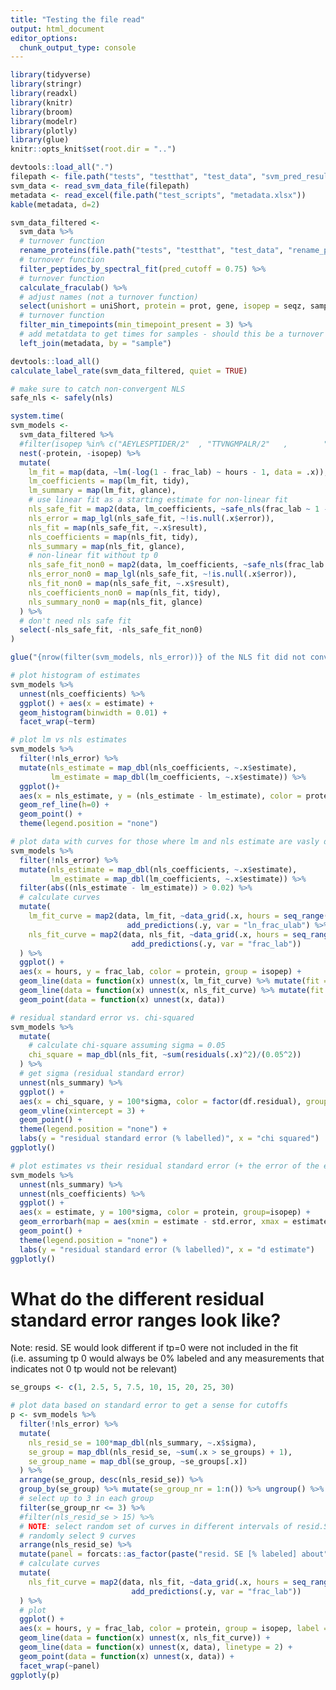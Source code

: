 ```yaml
---
title: "Testing the file read"
output: html_document
editor_options: 
  chunk_output_type: console
---
```


```r
library(tidyverse)
library(stringr)
library(readxl)
library(knitr)
library(broom)
library(modelr)
library(plotly)
library(glue)
knitr::opts_knit$set(root.dir = "..") 
```


```r
devtools::load_all(".")
filepath <- file.path("tests", "testthat", "test_data", "svm_pred_results.csv")
svm_data <- read_svm_data_file(filepath)
metadata <- read_excel(file.path("test_scripts", "metadata.xlsx"))
kable(metadata, d=2)
```



```r
svm_data_filtered <- 
  svm_data %>% 
  # turnover function
  rename_proteins(file.path("tests", "testthat", "test_data", "rename_prot.xlsx")) %>% 
  # turnover function
  filter_peptides_by_spectral_fit(pred_cutoff = 0.75) %>% 
  # turnover function
  calculate_fraculab() %>% 
  # adjust names (not a turnover function)
  select(unishort = uniShort, protein = prot, gene, isopep = seqz, sample, frac_ulab, frac_lab) %>% 
  # turnover function
  filter_min_timepoints(min_timepoint_present = 3) %>% 
  # add metatdata to get times for samples - should this be a turnover function?
  left_join(metadata, by = "sample")
```

```r
devtools::load_all()
calculate_label_rate(svm_data_filtered, quiet = TRUE) 

```



```r
# make sure to catch non-convergent NLS
safe_nls <- safely(nls)

system.time(
svm_models <- 
  svm_data_filtered %>% 
  #filter(isopep %in% c("AEYLESPTIDER/2"  , "TTVNGMPALR/2"   ,        "LSASYVGEDNER/2"   ,      "ATCVFAEPQFRPAVVESVAR/3")) %>% 
  nest(-protein, -isopep) %>% 
  mutate(
    lm_fit = map(data, ~lm(-log(1 - frac_lab) ~ hours - 1, data = .x)),
    lm_coefficients = map(lm_fit, tidy),
    lm_summary = map(lm_fit, glance),
    # use linear fit as a starting estimate for non-linear fit
    nls_safe_fit = map2(data, lm_coefficients, ~safe_nls(frac_lab ~ 1 - exp(-k_synth * hours), start = list(k_synth = .y$estimate), data  = .x)),
    nls_error = map_lgl(nls_safe_fit, ~!is.null(.x$error)),
    nls_fit = map(nls_safe_fit, ~.x$result),
    nls_coefficients = map(nls_fit, tidy),
    nls_summary = map(nls_fit, glance),
    # non-linear fit without tp 0
    nls_safe_fit_non0 = map2(data, lm_coefficients, ~safe_nls(frac_lab ~ 1 - exp(-k_synth * hours), start = list(k_synth = .y$estimate), data  = filter(.x, hours > 0))),
    nls_error_non0 = map_lgl(nls_safe_fit, ~!is.null(.x$error)),
    nls_fit_non0 = map(nls_safe_fit, ~.x$result),
    nls_coefficients_non0 = map(nls_fit, tidy),
    nls_summary_non0 = map(nls_fit, glance)
  ) %>% 
  # don't need nls safe fit
  select(-nls_safe_fit, -nls_safe_fit_non0) 
)

glue("{nrow(filter(svm_models, nls_error))} of the NLS fit did not converge")
```

```r
# plot histogram of estimates
svm_models %>% 
  unnest(nls_coefficients) %>% 
  ggplot() + aes(x = estimate) + 
  geom_histogram(binwidth = 0.01) +
  facet_wrap(~term)
```

```r
# plot lm vs nls estimates
svm_models %>% 
  filter(!nls_error) %>% 
  mutate(nls_estimate = map_dbl(nls_coefficients, ~.x$estimate),
         lm_estimate = map_dbl(lm_coefficients, ~.x$estimate)) %>% 
  ggplot()+
  aes(x = nls_estimate, y = (nls_estimate - lm_estimate), color = protein) +
  geom_ref_line(h=0) + 
  geom_point() + 
  theme(legend.position = "none") 
```


```r
# plot data with curves for those where lm and nls estimate are vasly different
svm_models %>% 
  filter(!nls_error) %>% 
  mutate(nls_estimate = map_dbl(nls_coefficients, ~.x$estimate),
         lm_estimate = map_dbl(lm_coefficients, ~.x$estimate)) %>% 
  filter(abs((nls_estimate - lm_estimate)) > 0.02) %>% 
  # calculate curves
  mutate(
    lm_fit_curve = map2(data, lm_fit, ~data_grid(.x, hours = seq_range(c(0, hours), 20)) %>%
                          add_predictions(.y, var = "ln_frac_ulab") %>% mutate(frac_lab = 1 - exp(-ln_frac_ulab))),
    nls_fit_curve = map2(data, nls_fit, ~data_grid(.x, hours = seq_range(hours, 20)) %>% 
                           add_predictions(.y, var = "frac_lab"))
  ) %>% 
  ggplot() + 
  aes(x = hours, y = frac_lab, color = protein, group = isopep) + 
  geom_line(data = function(x) unnest(x, lm_fit_curve) %>% mutate(fit = "log-linear"), map = aes(linetype = fit)) +
  geom_line(data = function(x) unnest(x, nls_fit_curve) %>% mutate(fit = "exponential"), map = aes(linetype = fit)) +
  geom_point(data = function(x) unnest(x, data)) 
```


```r
# residual standard error vs. chi-squared
svm_models %>%
  mutate(
    # calculate chi-square assuming sigma = 0.05
    chi_square = map_dbl(nls_fit, ~sum(residuals(.x)^2)/(0.05^2))
  ) %>% 
  # get sigma (residual standard error)
  unnest(nls_summary) %>% 
  ggplot() +
  aes(x = chi_square, y = 100*sigma, color = factor(df.residual), group=isopep) +
  geom_vline(xintercept = 3) +
  geom_point() +
  theme(legend.position = "none") +
  labs(y = "residual standard error (% labelled)", x = "chi squared")
ggplotly()
```


```r
# plot estimates vs their residual standard error (+ the error of the estimate itself)
svm_models %>%
  unnest(nls_summary) %>% 
  unnest(nls_coefficients) %>% 
  ggplot() +
  aes(x = estimate, y = 100*sigma, color = protein, group=isopep) +
  geom_errorbarh(map = aes(xmin = estimate - std.error, xmax = estimate + std.error)) +
  geom_point() +
  theme(legend.position = "none") + 
  labs(y = "residual standard error (% labelled)", x = "d estimate")
ggplotly()
```

# What do the different residual standard error ranges look like?

Note: resid. SE would look different if tp=0 were not included in the fit (i.e. assuming tp 0 would always be 0% labeled and any measurements that indicates not 0 tp would not be relevant)

```r
se_groups <- c(1, 2.5, 5, 7.5, 10, 15, 20, 25, 30)

# plot data based on standard error to get a sense for cutoffs
p <- svm_models %>%
  filter(!nls_error) %>%
  mutate(
    nls_resid_se = 100*map_dbl(nls_summary, ~.x$sigma),
    se_group = map_dbl(nls_resid_se, ~sum(.x > se_groups) + 1),
    se_group_name = map_dbl(se_group, ~se_groups[.x])
  ) %>%
  arrange(se_group, desc(nls_resid_se)) %>% 
  group_by(se_group) %>% mutate(se_group_nr = 1:n()) %>% ungroup() %>% 
  # select up to 3 in each group
  filter(se_group_nr <= 3) %>% 
  #filter(nls_resid_se > 15) %>%
  # NOTE: select random set of curves in different intervals of resid.SE
  # randomly select 9 curves
  arrange(nls_resid_se) %>% 
  mutate(panel = forcats::as_factor(paste("resid. SE [% labeled] about", se_group_name))) %>% 
  # calculate curves
  mutate(
    nls_fit_curve = map2(data, nls_fit, ~data_grid(.x, hours = seq_range(hours, 20)) %>%
                           add_predictions(.y, var = "frac_lab"))
  ) %>%
  # plot
  ggplot() +
  aes(x = hours, y = frac_lab, color = protein, group = isopep, label = nls_resid_se) +
  geom_line(data = function(x) unnest(x, nls_fit_curve)) +
  geom_line(data = function(x) unnest(x, data), linetype = 2) +
  geom_point(data = function(x) unnest(x, data)) +
  facet_wrap(~panel)
ggplotly(p)
```

